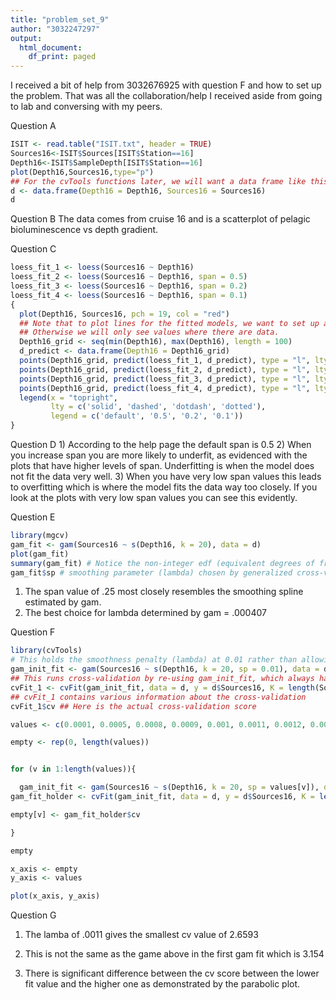 ---
title: "problem_set_9"
author: "3032247297"
output:
  html_document:
    df_print: paged
---


I received a bit of help from 3032676925 with question F and how to set up the problem. That was all the collaboration/help I received aside from going to lab and conversing with my peers.


Question A
```{r}
ISIT <- read.table("ISIT.txt", header = TRUE)
Sources16<-ISIT$Sources[ISIT$Station==16]
Depth16<-ISIT$SampleDepth[ISIT$Station==16]
plot(Depth16,Sources16,type="p")
## For the cvTools functions later, we will want a data frame like this:
d <- data.frame(Depth16 = Depth16, Sources16 = Sources16)
d
```


Question B
The data comes from cruise 16 and is a scatterplot of pelagic bioluminescence vs depth gradient.

Question C
```{r}
loess_fit_1 <- loess(Sources16 ~ Depth16)
loess_fit_2 <- loess(Sources16 ~ Depth16, span = 0.5)
loess_fit_3 <- loess(Sources16 ~ Depth16, span = 0.2)
loess_fit_4 <- loess(Sources16 ~ Depth16, span = 0.1)
{
  plot(Depth16, Sources16, pch = 19, col = "red")
  ## Note that to plot lines for the fitted models, we want to set up a grid of values.
  ## Otherwise we will only see values where there are data.
  Depth16_grid <- seq(min(Depth16), max(Depth16), length = 100)
  d_predict <- data.frame(Depth16 = Depth16_grid)  
  points(Depth16_grid, predict(loess_fit_1, d_predict), type = "l", lty = 'solid')
  points(Depth16_grid, predict(loess_fit_2, d_predict), type = "l", lty = 'dashed')
  points(Depth16_grid, predict(loess_fit_3, d_predict), type = "l", lty = 'dotdash')
  points(Depth16_grid, predict(loess_fit_4, d_predict), type = "l", lty = 'dotted')
  legend(x = "topright",
         lty = c('solid', 'dashed', 'dotdash', 'dotted'),
         legend = c('default', '0.5', '0.2', '0.1'))
}
```


Question D
1) According to the help page the default span is 0.5
2) When you increase span you are more likely to underfit, as evidenced with the plots that have higher levels of span. Underfitting is when the model does not fit the data very well.
3) When you have very low span values this leads to overfitting which is where the model fits the data way too closely. If you look at the plots with very low span values you can see this evidently.

Question E

```{r}
library(mgcv)
gam_fit <- gam(Sources16 ~ s(Depth16, k = 20), data = d)
plot(gam_fit)
summary(gam_fit) # Notice the non-integer edf (equivalent degrees of freedom)
gam_fit$sp # smoothing parameter (lambda) chosen by generalized cross-validation
```

1) The span value of .25 most closely resembles the smoothing spline estimated by gam.
2) The best choice for lambda determined by gam = .000407

Question F
```{r}
library(cvTools)
# This holds the smoothness penalty (lambda) at 0.01 rather than allowing it to be chosen by the function.
gam_init_fit <- gam(Sources16 ~ s(Depth16, k = 20, sp = 0.01), data = d) 
## This runs cross-validation by re-using gam_init_fit, which always has sp = 0.01
cvFit_1 <- cvFit(gam_init_fit, data = d, y = d$Sources16, K = length(Sources16), foldType = "consecutive")
## cvFit_1 contains various information about the cross-validation
cvFit_1$cv ## Here is the actual cross-validation score
```


```{r}
values <- c(0.0001, 0.0005, 0.0008, 0.0009, 0.001, 0.0011, 0.0012, 0.0013, 0.0014, 0.002, 0.003)

empty <- rep(0, length(values))


for (v in 1:length(values)){

  gam_init_fit <- gam(Sources16 ~ s(Depth16, k = 20, sp = values[v]), data = d) 
gam_fit_holder <- cvFit(gam_init_fit, data = d, y = d$Sources16, K = length(Sources16), foldType = "consecutive")

empty[v] <- gam_fit_holder$cv

}

empty

```


```{r}
x_axis <- empty
y_axis <- values

plot(x_axis, y_axis)
```



Question G

1) The lamba of .0011 gives the smallest cv value of 2.6593

2) This is not the same as the game above in the first gam fit which is 3.154

3) There is significant difference between the cv score between the lower fit value and the higher one as demonstrated by the parabolic plot.